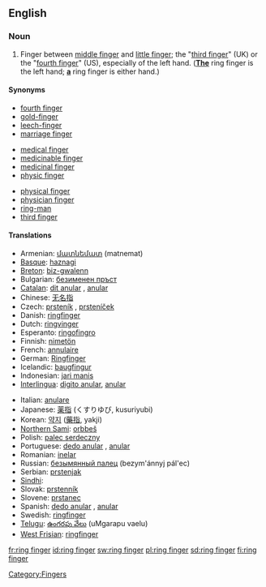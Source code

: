 ==English==

===Noun===
{{en-noun|sg=[[ring]] [[finger]]}}

# Finger between [[middle finger]] and [[little finger]]; the "[[third finger]]" (UK) or the "[[fourth finger]]" (US), especially of the left hand.  (<u>'''The'''</u> ring finger is the left hand; <u>'''a'''</u> ring finger is either hand.)

====Synonyms====
{{top3}}
* [[fourth finger]]
* [[gold-finger]]
* [[leech-finger]]
* [[marriage finger]]
{{mid3}}
* [[medical finger]]
* [[medicinable finger]]
* [[medicinal finger]]
* [[physic finger]]
{{mid3}}
* [[physical finger]]
* [[physician finger]]
* [[ring-man]]
* [[third finger]]
{{bottom}}

====Translations====
{{trans-top|finger between the middle finger and little finger}}
* Armenian: [[մատնեմատ]] (matnemat)
* [[Basque]]: [[haznagi]]
* [[Breton]]: [[biz-gwalenn]] {{m}}
* Bulgarian: [[безименен пръст]] {{m}}
* [[Catalan]]: [[dit anular]] {{m}}, [[anular]] {{m}}
* Chinese: [[无名指]]
* Czech: [[prsteník]] {{m}}, [[prsteníček]] {{m}}
* Danish: [[ringfinger]]
* Dutch: [[ringvinger]] {{m}}
* Esperanto: [[ringofingro]]
* Finnish: [[nimetön]]
* French: [[annulaire]] {{m}}
* German: [[Ringfinger]] {{m}}
* Icelandic: [[baugfingur]] {{m}}
* Indonesian: [[jari manis]]
* [[Interlingua]]: [[digito anular]], [[anular]]
{{trans-mid}}
* Italian: [[anulare]] {{m}}
* Japanese: [[薬指]] (くすりゆび, kusuriyubi)
* Korean: [[약지]] ([[藥指]], yakji)
* [[Northern Sami]]: [[orbbeš]]
* Polish: [[palec serdeczny]] {{m}}
* Portuguese: [[dedo anular]] {{m}}, [[anular]] {{m}}
* Romanian: [[inelar]] {{m}}
* Russian: [[безымянный палец]] (bezym'ánnyj pál'ec) {{m}}
* Serbian: [[prstenjak]] {{m}}
* [[Sindhi]]: {{SDchar|[[ٻاچَ]]}} {{f}}
* Slovak: [[prstenník]] {{m}}
* Slovene: [[prstanec]] {{m}}
* Spanish: [[dedo anular]] {{m}}, [[anular]] {{m}}
* Swedish: [[ringfinger#Swedish|ringfinger]] {{n}}
* [[Telugu]]: [[ఉంగరపు వేలు]] (uMgarapu vaelu)
* [[West Frisian]]: [[ringfinger]]
{{trans-bottom}}

[[Category:Fingers]]

[[fr:ring finger]]
[[id:ring finger]]
[[sw:ring finger]]
[[pl:ring finger]]
[[sd:ring finger]]
[[fi:ring finger]]